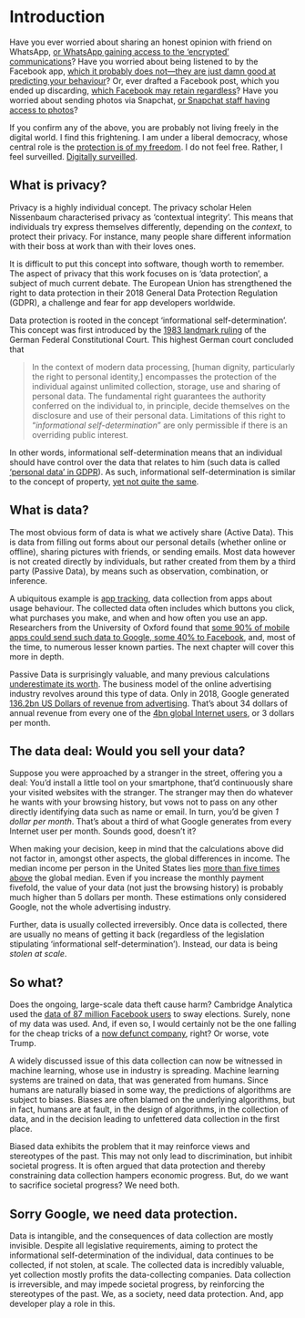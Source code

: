 # Introduction {#intro}

Have you ever worried about sharing an honest opinion with friend on WhatsApp, [or WhatsApp gaining access to the ‘encrypted’ communications](https://www.wired.com/story/whatsapp-security-flaws-encryption-group-chats/)? Have you worried about being listened to by the Facebook app, [which it probably does not—they are just damn good at predicting your behaviour](https://www.newstatesman.com/science-tech/social-media/2018/03/testing-facebook-listens-your-conversations-adverts)? Or, ever drafted a Facebook post, which you ended up discarding, [which Facebook may retain regardless](https://slate.com/technology/2013/12/facebook-self-censorship-what-happens-to-the-posts-you-dont-publish.html)? Have you worried about sending photos via Snapchat, [or Snapchat staff having access to photos](https://www.vice.com/en_us/article/xwnva7/snapchat-employees-abused-data-access-spy-on-users-snaplion)?

If you confirm any of the above, you are probably not living freely in the digital world. I find this frightening. I am under a liberal democracy, whose central role is the [protection is of my freedom](https://oll.libertyfund.org/quotes/497). I do not feel free. Rather, I feel surveilled. [Digitally surveilled](https://www.theguardian.com/books/2019/feb/02/age-of-surveillance-capitalism-shoshana-zuboff-review).

## What is privacy?

Privacy is a highly individual concept. The privacy scholar Helen Nissenbaum characterised privacy as 'contextual integrity'. This means that individuals try express themselves differently, depending on the *context*, to protect their privacy. For instance, many people share different information with their boss at work than with their loves ones.

It is difficult to put this concept into software, though worth to remember. The aspect of privacy that this work focuses on is 'data protection', a subject of much current debate. The European Union has strengthened the right to data protection in their 2018 General Data Protection Regulation (GDPR), a challenge and fear for app developers worldwide.

Data protection is rooted in the concept ‘informational self-determination’. This concept was first introduced by the [1983 landmark ruling](https://www.bundesverfassungsgericht.de/SharedDocs/Entscheidungen/EN/1983/12/rs19831215_1bvr020983en.html) of the German Federal Constitutional Court. This highest German court concluded that

> In the context of modern data processing, [human dignity, particularly the right to personal identity,] encompasses the protection of the individual against unlimited collection, storage, use and sharing of personal data. The fundamental right guarantees the authority conferred on the individual to, in principle, decide themselves on the disclosure and use of their personal data. Limitations of this right to “*informational self-determination*” are only permissible if there is an overriding public interest.

In other words, informational self-determination means that an individual should have control over the data that relates to him (such data is called [‘personal data’ in GDPR](https://gdpr-info.eu/art-4-gdpr/)). As such, informational self-determination is similar to the concept of property, [yet not quite the same](https://leidenlawblog.nl/articles/privacy-and-property-do-you-really-own-your-personal-data).

## What is data?

The most obvious form of data is what we actively share (Active Data). This is data from filling out forms about our personal details (whether online or offline), sharing pictures with friends, or sending emails. Most data however is not created directly by individuals, but rather created from them by a third party (Passive Data), by means such as observation, combination, or inference.

A ubiquitous example is [app tracking](https://en.ryte.com/wiki/App_Tracking), data collection from apps about usage behaviour. The collected data often includes which buttons you click, what purchases you make, and when and how often you use an app. Researchers from the University of Oxford found that [some 90% of mobile apps could send such data to Google, some 40% to Facebook](https://arxiv.org/pdf/1804.03603.pdf), and, most of the time, to numerous lesser known parties. The next chapter will cover this more in depth.

Passive Data is surprisingly valuable, and many previous calculations [underestimate its worth](https://ig.ft.com/how-much-is-your-personal-data-worth/). The business model of the online advertising industry revolves around this type of data. Only in 2018, Google generated [136.2bn US Dollars of revenue from advertising](https://www.statista.com/statistics/266249/advertising-revenue-of-google/). That’s about 34 dollars of annual revenue from every one of the [4bn global Internet users](https://wearesocial.com/blog/2018/01/global-digital-report-2018), or 3 dollars per month.

## The data deal**: **Would you sell your data?

Suppose you were approached by a stranger in the street, offering you a deal: You’d install a little tool on your smartphone, that’d continuously share your visited websites with the stranger. The stranger may then do whatever he wants with your browsing history, but vows not to pass on any other directly identifying data such as name or email. In turn, you’d be given *1 dollar per month*. That’s about a third of what Google generates from every Internet user per month. Sounds good, doesn’t it?

When making your decision, keep in mind that the calculations above did not factor in, amongst other aspects, the global differences in income. The median income per person in the United States lies [more than five times above](https://news.gallup.com/poll/166211/worldwide-median-household-income-000.aspx) the global median. Even if you increase the monthly payment fivefold, the value of your data (not just the browsing history) is probably much higher than 5 dollars per month. These estimations only considered Google, not the whole advertising industry.

Further, data is usually collected irreversibly. Once data is collected, there are usually no means of getting it back (regardless of the legislation stipulating ‘informational self-determination’). Instead, our data is being *stolen at scale*.

## So what?

Does the ongoing, large-scale data theft cause harm? Cambridge Analytica used the [data of 87 million Facebook users](https://about.fb.com/news/2018/04/restricting-data-access/) to sway elections. Surely, none of my data was used. And, if even so, I would certainly not be the one falling for the cheap tricks of a [now defunct company](https://www.theguardian.com/uk-news/2018/may/02/cambridge-analytica-closing-down-after-facebook-row-reports-say), right? Or worse, vote Trump.

A widely discussed issue of this data collection can now be witnessed in machine learning, whose use in industry is spreading. Machine learning systems are trained on data, that was generated from humans. Since humans are naturally biased in some way, the predictions of algorithms are subject to biases. Biases are often blamed on the underlying algorithms, but in fact, humans are at fault, in the design of algorithms, in the collection of data, and in the decision leading to unfettered data collection in the first place.

Biased data exhibits the problem that it may reinforce views and stereotypes of the past. This may not only lead to discrimination, but inhibit societal progress. It is often argued that data protection and thereby constraining data collection hampers economic progress. But, do we want to sacrifice societal progress? We need both.

## Sorry Google, we need data protection.

Data is intangible, and the consequences of data collection are mostly invisible. Despite all legislative requirements, aiming to protect the informational self-determination of the individual, data continues to be collected, if not stolen, at scale. The collected data is incredibly valuable, yet collection mostly profits the data-collecting companies. Data collection is irreversible, and may impede societal progress, by reinforcing the stereotypes of the past. We, as a society, need data protection. And, app developer play a role in this.